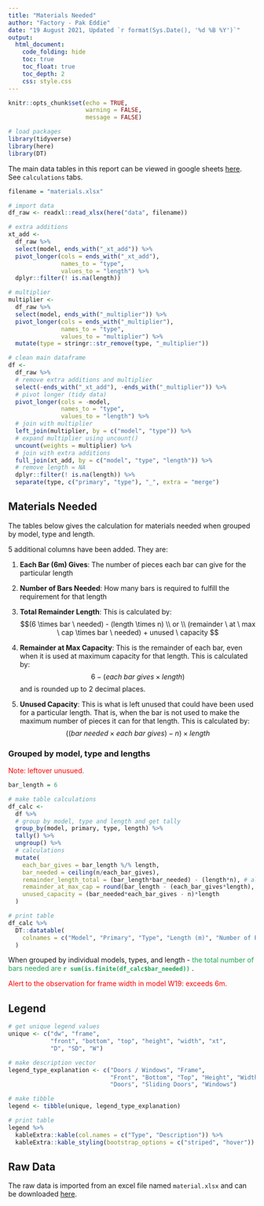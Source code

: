 ```yaml
---
title: "Materials Needed"
author: "Factory - Pak Eddie"
date: "19 August 2021, Updated `r format(Sys.Date(), '%d %B %Y')`"
output: 
  html_document:
    code_folding: hide
    toc: true
    toc_float: true
    toc_depth: 2
    css: style.css
---
```


```r
knitr::opts_chunk$set(echo = TRUE,
                      warning = FALSE,
                      message = FALSE)

# load packages
library(tidyverse)
library(here)
library(DT)
```

The main data tables in this report can be viewed in google sheets [here](https://docs.google.com/spreadsheets/d/1Fwp5bj1Q6TyonGrFc_UbmCjGx5BnOrHNWFhvGsx0-A0/edit?usp=sharing). See `calculations` tabs.

```r
filename = "materials.xlsx"

# import data
df_raw <- readxl::read_xlsx(here("data", filename))

# extra additions
xt_add <-
  df_raw %>% 
  select(model, ends_with("_xt_add")) %>% 
  pivot_longer(cols = ends_with("_xt_add"),
               names_to = "type",
               values_to = "length") %>% 
  dplyr::filter(! is.na(length))

# multiplier
multiplier <- 
  df_raw %>% 
  select(model, ends_with("_multiplier")) %>% 
  pivot_longer(cols = ends_with("_multiplier"),
               names_to = "type",
               values_to = "multiplier") %>% 
  mutate(type = stringr::str_remove(type, "_multiplier"))

# clean main dataframe
df <- 
  df_raw %>% 
  # remove extra additions and multiplier
  select(-ends_with("_xt_add"), -ends_with("_multiplier")) %>% 
  # pivot longer (tidy data)
  pivot_longer(cols = -model,
               names_to = "type",
               values_to = "length") %>% 
  # join with multiplier
  left_join(multiplier, by = c("model", "type")) %>% 
  # expand multiplier using uncount()
  uncount(weights = multiplier) %>% 
  # join with extra additions
  full_join(xt_add, by = c("model", "type", "length")) %>% 
  # remove length = NA
  dplyr::filter(! is.na(length)) %>% 
  separate(type, c("primary", "type"), "_", extra = "merge")
```


## Materials Needed {.tabset}

The tables below gives the calculation for materials needed when grouped by model, type and length. 

5 additional columns have been added. They are:

1. **Each Bar (6m) Gives**: The number of pieces each bar can give for the particular length
2. **Number of Bars Needed**: How many bars is required to fulfill the requirement for that length
3. **Total Remainder Length**: This is calculated by:
    $$(6 \times bar \ needed) - (length \times n) \\
    or \\ 
    (remainder \ at \ max \ cap \times bar \ needed) + unused \ capacity
    $$
 
4. **Remainder at Max Capacity**: This is the remainder of each bar, even when it is used at maximum capacity for that length. This is calculated by:
    $$ 6 - (each \ bar \ gives \times length) $$
    and is rounded up to 2 decimal places. 
5. **Unused Capacity**: This is what is left unused that could have been used for a particular length. That is, when the bar is not used to make the maximum number of pieces it can for that length. This is calculated by: 
    $$((bar \ needed \times each \ bar \ gives) - n) \times length$$

### Grouped by model, type and lengths

<span style="color:red;">Note: leftover unusued.</span>

```r
bar_length = 6

# make table calculations
df_calc <-
  df %>% 
  # group by model, type and length and get tally
  group_by(model, primary, type, length) %>% 
  tally() %>% 
  ungroup() %>% 
  # calculations
  mutate(
    each_bar_gives = bar_length %/% length,
    bar_needed = ceiling(n/each_bar_gives),
    remainder_length_total = (bar_length*bar_needed) - (length*n), # also remainder_at_max_cap * bars_needed + unused capacity
    remainder_at_max_cap = round(bar_length - (each_bar_gives*length), 2),
    unused_capacity = (bar_needed*each_bar_gives - n)*length
  )

# print table
df_calc %>% 
  DT::datatable(
    colnames = c("Model", "Primary", "Type", "Length (m)", "Number of Pieces", "Each Bar Gives", "Number of Bars Needed", "Total Remainder Length (m)", "Remainder at Max Cap (m)", "Unused Capacity (m)")
  )
```

When grouped by individual models, types, and length - <span style="color:#1CA753;">the total number of bars needed are **`r sum(is.finite(df_calc$bar_needed))`** </span>.

<span style="color:red;">Alert to the observation for frame width in model W19: exceeds 6m.</span>

## Legend

```r
# get unique legend values
unique <- c("dw", "frame", 
            "front", "bottom", "top", "height", "width", "xt",
            "D", "SD", "W")

# make description vector
legend_type_explanation <- c("Doors / Windows", "Frame", 
                             "Front", "Bottom", "Top", "Height", "Width", "Extra Additions", 
                             "Doors", "Sliding Doors", "Windows")

# make tibble
legend <- tibble(unique, legend_type_explanation)

# print table
legend %>% 
  kableExtra::kable(col.names = c("Type", "Description")) %>% 
  kableExtra::kable_styling(bootstrap_options = c("striped", "hover"))
```

## Raw Data

The raw data is imported from an excel file named `material.xlsx` and can be downloaded 
[here](https://github.com/dvannanda/paktulay-doors/blob/main/data/materials.xlsx?raw=true).
